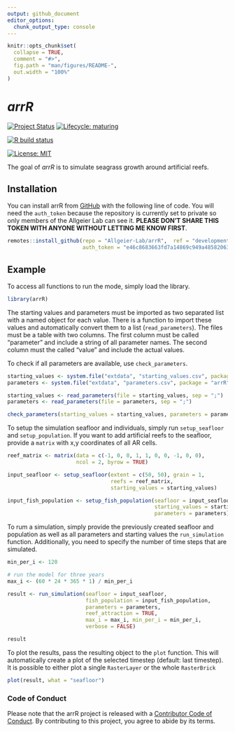 ```yaml
---
output: github_document
editor_options: 
  chunk_output_type: console
---
```


<!-- README.md is generated from README.Rmd. Please edit that file -->

```r
knitr::opts_chunk$set(
  collapse = TRUE,
  comment = "#>",
  fig.path = "man/figures/README-",
  out.width = "100%"
)
```

# *arrR*

<!-- badges: start -->

[![Project Status](https://www.repostatus.org/badges/latest/active.svg)](https://www.repostatus.org/#active)
[![Lifecycle: maturing](https://img.shields.io/badge/lifecycle-maturing-blue.svg)](https://www.tidyverse.org/lifecycle/#maturing)

[![R build status](https://github.com/Allgeier-Lab/arrR/workflows/R-CMD-check/badge.svg)](https://github.com/Allgeier-Lab/arrR/actions)

[![License: MIT](https://img.shields.io/badge/License-MIT-yellow.svg)](https://opensource.org/licenses/MIT)

<!-- badges: end -->

The goal of *arrR* is to simulate seagrass growth around artificial reefs.

## Installation

You can install arrR from [GitHub](https://github.com/Allgeier-Lab/arrR) with the following line of code. You will need the `auth_token` because the repository is currently set to private so only members of the Allgeier Lab can see it. **PLEASE DON'T SHARE THIS TOKEN WITH ANYONE WITHOUT LETTING ME KNOW FIRST**.

``` r
remotes::install_github(repo = "Allgeier-Lab/arrR",  ref = "development",
                        auth_token = "e46c8683663fd7a14869c949a48582063e64b915")
```

<!-- Add CRAN link if applicable -->

## Example

To access all functions to run the mode, simply load the library. 

```r
library(arrR)
```

The starting values and parameters must be imported as two separated list with a named object for each value. There is a function to import these values and automatically convert them to a list (`read_parameters`). The files must be a table with two columns. The first column must be called "parameter" and include a string of all parameter names. The second column must the called "value" and include the actual values.

To check if all parameters are available, use `check_parameters`.


```r
starting_values <- system.file("extdata", "starting_values.csv", package = "arrR")
parameters <- system.file("extdata", "parameters.csv", package = "arrR")

starting_values <- read_parameters(file = starting_values, sep = ";")
parameters <- read_parameters(file = parameters, sep = ";")

check_parameters(starting_values = starting_values, parameters = parameters)
```

To setup the simulation seafloor and individuals, simply run `setup_seafloor` and `setup_population`. If you want to add artificial reefs to the seafloor, provide a `matrix` with x,y coordinates of all AR cells.

```r
reef_matrix <- matrix(data = c(-1, 0, 0, 1, 1, 0, 0, -1, 0, 0), 
                      ncol = 2, byrow = TRUE)

input_seafloor <- setup_seafloor(extent = c(50, 50), grain = 1, 
                                 reefs = reef_matrix, 
                                 starting_values = starting_values)

input_fish_population <- setup_fish_population(seafloor = input_seafloor, 
                                               starting_values = starting_values, 
                                               parameters = parameters)
```

To rum a simulation, simply provide the previously created seafloor and population as well as all parameters and starting values the `run_simulation` function. Additionally, you need to specify the number of time steps that are simulated.

```r
min_per_i <- 120

# run the model for three years
max_i <- (60 * 24 * 365 * 1) / min_per_i

result <- run_simulation(seafloor = input_seafloor, 
                         fish_population = input_fish_population,
                         parameters = parameters, 
                         reef_attraction = TRUE,
                         max_i = max_i, min_per_i = min_per_i,
                         verbose = FALSE)

result
```

To plot the results, pass the resulting object to the  `plot` function. This will automatically create a plot of the selected timestep (default: last timestep). It is possible to either plot a single `RasterLayer` or the whole `RasterBrick`

```r

plot(result, what = "seafloor")

```

<!-- The animate the results, pass the resulting object to `animate_result`. This will produce a GIF, but you need the packages `ggplot2`, `gganimate` and `gifski`. -->

<!-- ```{r animate_sim, fig.align="center"} -->

<!-- animate_result(result, fill = "detritus_pool", end_pause = 10) -->

<!-- ```  -->

### Code of Conduct

Please note that the arrR project is released with a [Contributor Code of Conduct](https://contributor-covenant.org/version/2/0/CODE_OF_CONDUCT.html). By contributing to this project, you agree to abide by its terms.
